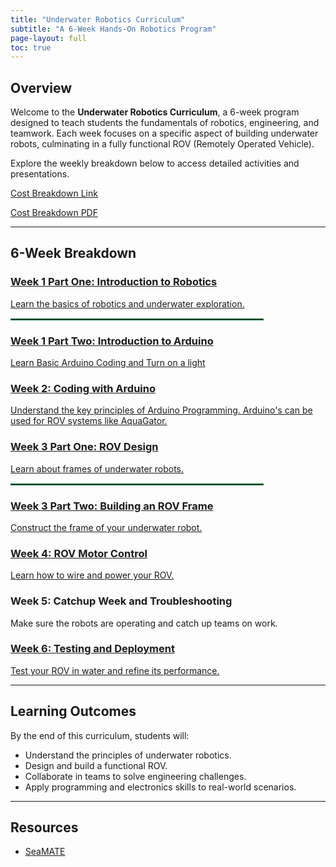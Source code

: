```yaml
---
title: "Underwater Robotics Curriculum"
subtitle: "A 6-Week Hands-On Robotics Program"
page-layout: full
toc: true
---
```


## Overview

Welcome to the **Underwater Robotics Curriculum**, a 6-week program designed to teach students the fundamentals of robotics, engineering, and teamwork. Each week focuses on a specific aspect of building underwater robots, culminating in a fully functional ROV (Remotely Operated Vehicle).

Explore the weekly breakdown below to access detailed activities and presentations.

[Cost Breakdown Link](https://docs.google.com/spreadsheets/d/1m6NwvqEGM_kk9yCNwIA3HqpFnMnKD59viCjotZTHpiQ/edit?usp=sharing)

[Cost Breakdown PDF](pdfs/Cost_of_Mini_Underwater_Robots.pdf)

---

## 6-Week Breakdown

```{=html}
<div class="curriculum-section">
  <div class="curriculum-box">
    <a href="01presentation/01presentation.qmd">
      <h3>Week 1 Part One: Introduction to Robotics</h3>
      <p>Learn the basics of robotics and underwater exploration.</p>
    </a>
        <hr style="width: 80%; border: 1px solid #057c3e; margin: 15px 0;"> <!-- Divider line -->
      <a href="01activity/01activity.qmd">
      <h3>Week 1 Part Two: Introduction to Arduino</h3>
      <p>Learn Basic Arduino Coding and Turn on a light</p>
    </a>
  </div>
  <div class="curriculum-box">
    <a href="02activity/02activity.qmd">
      <h3>Week 2: Coding with Arduino</h3>
      <p>Understand the key principles of Arduino Programming. Arduino's can be used for ROV systems like AquaGator.</p>
    </a>
  </div>
  <div class="curriculum-box">
    <a href="02presentation/02presentation.qmd">
      <h3>Week 3 Part One: ROV Design</h3>
      <p>Learn about frames of underwater robots.</p>
    </a>
        <hr style="width: 80%; border: 1px solid #057c3e; margin: 15px 0;"> <!-- Divider line -->
      <a href="03activity/03activity.qmd">
      <h3>Week 3 Part Two: Building an ROV Frame</h3>
      <p>Construct the frame of your underwater robot.</p>
    </a>
  </div>
  <div class="curriculum-box">
    <a href="04activity/04activity.qmd">
      <h3>Week 4: ROV Motor Control</h3>
      <p>Learn how to wire and power your ROV.</p>
    </a>
  </div>
  <div class="curriculum-box">
      <h3>Week 5: Catchup Week and Troubleshooting</h3>
      <p>Make sure the robots are operating and catch up teams on work.</p>
    </a>
  </div>
  <div class="curriculum-box">
    <a href="05activity/05activity.qmd">
      <h3>Week 6: Testing and Deployment</h3>
      <p>Test your ROV in water and refine its performance.</p>
    </a>
  </div>
</div>
```

---

## Learning Outcomes

By the end of this curriculum, students will:

- Understand the principles of underwater robotics.
- Design and build a functional ROV.
- Collaborate in teams to solve engineering challenges.
- Apply programming and electronics skills to real-world scenarios.

---

## Resources

- [SeaMATE](https://seamate.org/?srsltid=AfmBOoqnYONn0oWW3RJHgcAX1iDAV9B32IK0PEgIFvrhaRDRKmnPhPAk)